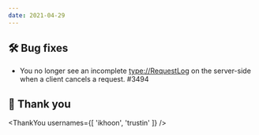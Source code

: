```yaml
---
date: 2021-04-29
---
```


## 🛠️ Bug fixes

- You no longer see an incomplete <type://RequestLog> on the server-side when a client cancels a request. #3494

## 🙇 Thank you

<ThankYou
  usernames={[
    'ikhoon',
    'trustin'
  ]}
/>
